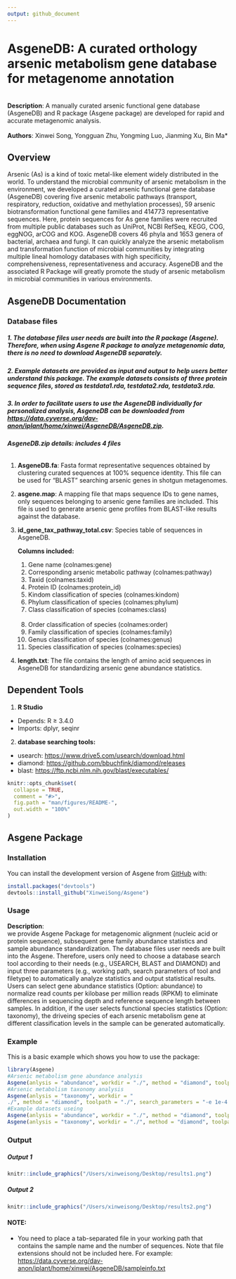 ```yaml
---
output: github_document
---
```

# AsgeneDB: A curated orthology arsenic metabolism gene database for metagenome annotation
<br> **Description**: A manually curated arsenic functional gene database (AsgeneDB) and R package (Asgene package) are developed for rapid and accurate metagenomic analysis.<br> 
<br> **Authors**: Xinwei Song, Yongguan Zhu, Yongming Luo, Jianming Xu, Bin Ma* <br> 

## Overview
Arsenic (As) is a kind of toxic metal-like element widely distributed in the world. To understand the microbial community of arsenic metabolism in the environment, we developed a curated arsenic functional gene database (AsgeneDB) covering five arsenic metabolic pathways (transport, respiratory, reduction, oxidative and methylation processes), 59 arsenic biotransformation functional gene families and 414773 representative sequences. Here, protein sequences for As gene families were recruited from multiple public databases such as UniProt, NCBI RefSeq, KEGG, COG, eggNOG, arCOG and KOG. AsgeneDB covers 46 phyla and 1653 genera of bacterial, archaea and fungi. It can quickly analyze the arsenic metabolism and transformation function of microbial communities by integrating multiple lineal homology databases with high specificity, comprehensiveness, representativeness and accuracy. AsgeneDB and the associated R Package will greatly promote the study of arsenic metabolism in microbial communities in various environments.

## AsgeneDB Documentation
### Database files
##### 1. The database files user needs are built into the R package (Asgene). Therefore, when using Asgene R package to analyze metagenomic data, there is no need to download AsgeneDB separately.
##### 2. Example datasets are provided as input and output to help users better understand this package. The example datasets consists of three protein sequence files, stored as testdata1.rda, testdata2.rda, testdata3.rda.
##### 3. In order to facilitate users to use the AsgeneDB individually for personalized analysis, AsgeneDB can be downloaded from <https://data.cyverse.org/dav-anon/iplant/home/xinwei/AsgeneDB/AsgeneDB.zip>.
###### **AsgeneDB.zip details: includes 4 files**
1) **AsgeneDB.fa**: Fasta format representative sequences obtained by clustering curated sequences at 100% sequence identity. This file can be used for "BLAST" searching arsenic genes in shotgun metagenomes.

2) **asgene.map**: A mapping file that maps sequence IDs to gene names, only sequences belonging to arsenic gene families are included. This file is used to generate arsenic gene profiles from BLAST-like results against the database.

3) **id_gene_tax_pathway_total.csv**: Species table of sequences in AsgeneDB. <br>

   **Columns included:**<br> 
   1. Gene name (colnames:gene) <br> 
   2. Corresponding arsenic metabolic pathway  (colnames:pathway) <br> 
   3. Taxid (colnames:taxid) <br> 
   4. Protein ID (colnames:protein_id) <br> 
   5. Kindom classification of species (colnames:kindom) <br> 
   6. Phylum classification of species (colnames:phylum) <br> 
   7. Class classification of species (colnames:class) <br>  
   8. Order classification of species (colnames:order) <br> 
   9. Family classification of species (colnames:family) <br> 
   10. Genus classification of species (colnames:genus) <br> 
   11. Species classification of species (colnames:species) <br> 

4) **length.txt**: The file contains the length of amino acid sequences in AsgeneDB for standardizing arsenic gene abundance statistics.

## Dependent Tools
1. **R Studio **
* Depends: R ≥ 3.4.0
* Imports: dplyr, seqinr
2. **database searching tools:**<br> 
* usearch: <https://www.drive5.com/usearch/download.html>
* diamond: <https://github.com/bbuchfink/diamond/releases>
* blast: <https://ftp.ncbi.nlm.nih.gov/blast/executables/>

<!-- README.md is generated from README.Rmd. Please edit that file -->

```r
knitr::opts_chunk$set(
  collapse = TRUE,
  comment = "#>",
  fig.path = "man/figures/README-",
  out.width = "100%"
)
```

## Asgene Package

### Installation 

You can install the development version of Asgene from [GitHub](https://github.com/) with:

``` r
install.packages("devtools")
devtools::install_github("XinweiSong/Asgene")
```
### Usage
**Description**:<br> 
we provide Asgene Package for metagenomic alignment (nucleic acid or protein sequence), subsequent gene family abundance statistics and sample abundance standardization. The database files user needs are built into the Asgene. Therefore, users only need to choose a database search tool according to their needs (e.g., USEARCH, BLAST and DIAMOND) and input three parameters (e.g., working path, search parameters of tool and filetype) to automatically analyze statistics and output statistical results. Users can select gene abundance statistics (Option: abundance) to normalize read counts per kilobase per million reads (RPKM) to eliminate differences in sequencing depth and reference sequence length between samples. In addition, if the user selects functional species statistics (Option: taxonomy), the driveing species of each arsenic metabolism gene at different classification levels in the sample can be generated automatically. 


### Example

This is a basic example which shows you how to use the package:
``` r
library(Asgene)
#Arsenic metabolism gene abundance analysis
Asgene(anlysis = "abundance", workdir = "./", method = "diamond", toolpath = "./", search_parameters = "-e 1e-4 -p 28 --query-cover 80 --id 50",seqtype = "nucl", filetype = "fasta", PE = TRUE , output = "./")
#Arsenic metabolism taxonomy analysis
Asgene(anlysis = "taxonomy", workdir = "
./", method = "diamond", toolpath = "./", search_parameters = "-e 1e-4 -p 28 --query-cover 80 --id 50",seqtype = "nucl", filetype = "fasta",PE = TRUE, output = "./")
#Example datasets useing
Asgene(anlysis = "abundance", workdir = "./", method = "diamond", toolpath = "./", search_parameters = "-e 1e-4 -p 28 --query-cover 80 --id 50",seqtype = "prot", output = "./", test.data = TRUE)
Asgene(anlysis = "taxonomy", workdir = "./", method = "diamond", toolpath = "./", search_parameters = "-e 1e-4 -p 28 --query-cover 80 --id 50",seqtype = "prot", output = "./", test.data = TRUE)
``` 
### Output
##### Output 1
```r
knitr::include_graphics("/Users/xinweisong/Desktop/results1.png")
```
##### Output 2
```r
knitr::include_graphics("/Users/xinweisong/Desktop/results2.png")
```

#### **NOTE:**
* You need to place a tab-separated file in your working path that contains the sample name and the number of sequences. Note that file extensions should not be included here.  For example: <https://data.cyverse.org/dav-anon/iplant/home/xinwei/AsgeneDB/sampleinfo.txt>

